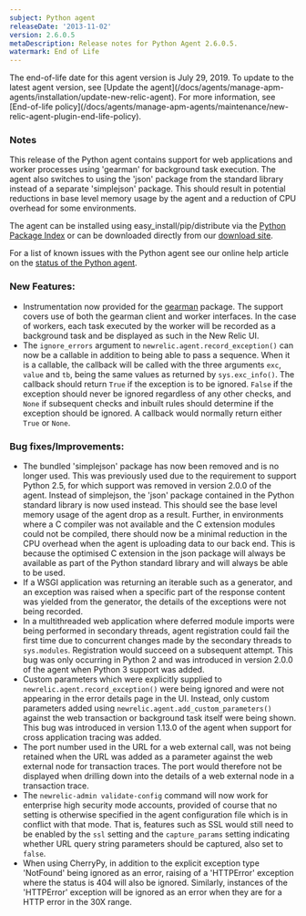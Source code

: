 ```yaml
---
subject: Python agent
releaseDate: '2013-11-02'
version: 2.6.0.5
metaDescription: Release notes for Python Agent 2.6.0.5.
watermark: End of Life
---
```


<Callout variant="important">
  The end-of-life date for this agent version is July 29, 2019. To update to the latest agent version, see [Update the agent](/docs/agents/manage-apm-agents/installation/update-new-relic-agent). For more information, see [End-of-life policy](/docs/agents/manage-apm-agents/maintenance/new-relic-agent-plugin-end-life-policy).
</Callout>

### Notes

This release of the Python agent contains support for web applications and worker processes using 'gearman' for background task execution. The agent also switches to using the 'json' package from the standard library instead of a separate 'simplejson' package. This should result in potential reductions in base level memory usage by the agent and a reduction of CPU overhead for some environments.

The agent can be installed using easy_install/pip/distribute via the [Python Package Index](https://pypi.python.org/pypi/newrelic) or can be downloaded directly from our [download site](http://download.newrelic.com/python_agent/release/).

For a list of known issues with the Python agent see our online help article on the [status of the Python agent](https://newrelic.com/docs/python/status-of-python-agent).

### New Features:

* Instrumentation now provided for the [gearman](https://pypi.python.org/pypi/gearman/) package. The support covers use of both the gearman client and worker interfaces. In the case of workers, each task executed by the worker will be recorded as a background task and be displayed as such in the New Relic UI.
* The `ignore_errors` argument to `newrelic.agent.record_exception()` can now be a callable in addition to being able to pass a sequence. When it is a callable, the callback will be called with the three arguments `exc`, `value` and `tb`, being the same values as returned by `sys.exc_info()`. The callback should return `True` if the exception is to be ignored. `False` if the exception should never be ignored regardless of any other checks, and `None` if subsequent checks and inbuilt rules should determine if the exception should be ignored. A callback would normally return either `True` or `None`.

### Bug fixes/Improvements:

* The bundled 'simplejson' package has now been removed and is no longer used. This was previously used due to the requirement to support Python 2.5, for which support was removed in version 2.0.0 of the agent. Instead of simplejson, the 'json' package contained in the Python standard library is now used instead. This should see the base level memory usage of the agent drop as a result. Further, in environments where a C compiler was not available and the C extension modules could not be compiled, there should now be a minimal reduction in the CPU overhead when the agent is uploading data to our back end. This is because the optimised C extension in the json package will always be available as part of the Python standard library and will always be able to be used.
* If a WSGI application was returning an iterable such as a generator, and an exception was raised when a specific part of the response content was yielded from the generator, the details of the exceptions were not being recorded.
* In a multithreaded web application where deferred module imports were being performed in secondary threads, agent registration could fail the first time due to concurrent changes made by the secondary threads to `sys.modules`. Registration would succeed on a subsequent attempt. This bug was only occurring in Python 2 and was introduced in version 2.0.0 of the agent when Python 3 support was added.
* Custom parameters which were explicitly supplied to `newrelic.agent.record_exception()` were being ignored and were not appearing in the error details page in the UI. Instead, only custom parameters added using `newrelic.agent.add_custom_parameters()` against the web transaction or background task itself were being shown. This bug was introduced in version 1.13.0 of the agent when support for cross application tracing was added.
* The port number used in the URL for a web external call, was not being retained when the URL was added as a parameter against the web external node for transaction traces. The port would therefore not be displayed when drilling down into the details of a web external node in a transaction trace.
* The `newrelic-admin validate-config` command will now work for enterprise high security mode accounts, provided of course that no setting is otherwise specified in the agent configuration file which is in conflict with that mode. That is, features such as SSL would still need to be enabled by the `ssl` setting and the `capture_params` setting indicating whether URL query string parameters should be captured, also set to `false`.
* When using CherryPy, in addition to the explicit exception type 'NotFound' being ignored as an error, raising of a 'HTTPError' exception where the status is 404 will also be ignored. Similarly, instances of the 'HTTPError' exception will be ignored as an error when they are for a HTTP error in the 30X range.
